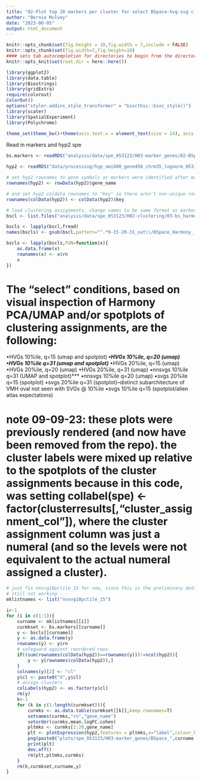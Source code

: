 ```yaml
---
title: "02-Plot top 20 markers per cluster for select BSpace-hvg-svg clusterings"
author: "Bernie Mulvey"
date: "2023-06-05"
output: html_document
---
```


```r
knitr::opts_chunk$set(fig.height = 10,fig.width = 7,include = FALSE)
knitr::opts_chunk$set(fig.width=7,fig.height=10)
#### sets tab autocompletion for directories to begin from the directory containing the .Rproj session, instead of the script's directory if different
knitr::opts_knit$set(root.dir = here::here())

library(ggplot2)
library(data.table)
library(Biostrings)
library(gridExtra)
require(colorout)
ColorOut()
options("styler.addins_style_transformer" = "biocthis::bioc_style()")
library(scater)
library(SpatialExperiment)
library(Polychrome)

theme_set(theme_bw()+theme(axis.text.x = element_text(size = 14), axis.title.x = element_text(size = 16), axis.text.y = element_text(size = 14), axis.title.y = element_text(size =16), plot.title = element_text(size = 20,hjust=0.5), strip.text = element_text(size=18), legend.text = element_text(size=10), legend.title = element_text(size=11,hjust=0.5)))
```


Read in markers and hyp2 spe
```r
bs.markers <- readRDS("analysis/data/spe_053123/H03-marker_genes/02-BSpace_HVG1020-SVG1020_q9-15-20-31_findmarkers_out.RDS")

hyp2 <- readRDS("data/processing/hyp_umi600_gene450_chrm35_lognorm_053123.RDS")

# set hyp2 rownames to gene symbols as markers were identified after making this change
rownames(hyp2) <- rowData(hyp2)$gene_name

# and set hyp2 coldata rownames to "key" so there aren't non-unique rowname problems
rownames(colData(hyp2)) <- colData(hyp2)$key

# load clustering assignments, change names to be same format as markers list
bscl <- list.files("analysis/data/spe_053123/H02-clustering/03-bs_harmony_hvg1020_nnsvg1020_9-15-20-31_out",pattern=".txt",full.names = T)

bscls <- lapply(bscl,fread)
names(bscls) <- gsub(bscl,pattern="^.*9-15-20-31_out\\/BSpace_Harmony_(.*)\\.txt$",replacement="\\1")

bscls <- lapply(bscls,FUN=function(x){
    as.data.frame(x)
    rownames(x) <- x$rn
    x
})
```

# The "select" conditions, based on visual inspection of Harmony PCA/UMAP and/or spotplots of clustering assignments, are the following:

•HVGs 10%ile, q=15 (umap and spotplot)***
•HVGs 10%ile, q=20 (umap)
•HVGs 10%ile q=31 (umap and spotplot)***
•HVGs 20%ile, q=15 (umap)
•HVGs 20%ile, q=20 (umap)
•HVGs 20%ile, q=31 (umap)
•nnsvgs 10%ile q=31 (UMAP and spotplot)***
•nnsvgs 10%ile q=20 (umap)
•svgs 20%ile q=15 (spotplot)
•svgs 20%ile q=31 (spotplot)--distinct subarchitecture of VMH oval not seen with SVGs @ 10%ile
•svgs 10%ile q=15 (spotplot/allen atlas expectations)

# note 09-09-23: these plots were previously rendered (and now have been removed from the repo). the cluster labels were mixed up relative to the spotplots of the cluster assignments because in this code, was setting collabel(spe) <- factor(clusterresults[,"cluster_assignment_col"]), where the cluster assignment column was just a numeral (and so the levels were not equivalent to the actual numeral assigned a cluster).
```r
# just fix nnsvg10pctile_15 for now, since this is the preliminary dataset
# still not working -_-
mklistnames <- list("nnsvg10pctile_15")

i<-1
for (i in c(1:1)){
    curname <- mklistnames[[i]]
    curmkset <- bs.markers[[curname]]
    y <- bscls[[curname]]
    y <- as.data.frame(y)
    rownames(y) <- y$rn
    # safeguard against reordered rows
    if((sum(rownames(colData(hyp2))==rownames(y)))!=ncol(hyp2)){
        y <- y[rownames(colData(hyp2)),]
    }
    colnames(y)[2] <- "cl"
    y$cl <- paste0("X",y$cl)
    # assign clusters
    colLabels(hyp2) <- as.factor(y$cl)
    rm(y)
    k<-1
    for (k in c(1:length(curmkset))){
        curmks <- as.data.table(curmkset[[k]],keep.rownames=T)
        setnames(curmks,"rn","gene_name")
        setorder(curmks,mean.logFC.cohen)
        pltmks <- curmks[1:20,gene_name]
        plt <- plotExpression(hyp2,features = pltmks,x="label",colour_by = "label")
        png(paste0("plots/spe_053123/H03-marker_genes/BSpace_",curname,"/cluster_",names(curmkset)[k],".png"),width=2000,height=800)
        print(plt)
        dev.off()
        rm(plt,pltmks,curmks)
    }
    rm(k,curmkset,curname,y)
}

```
